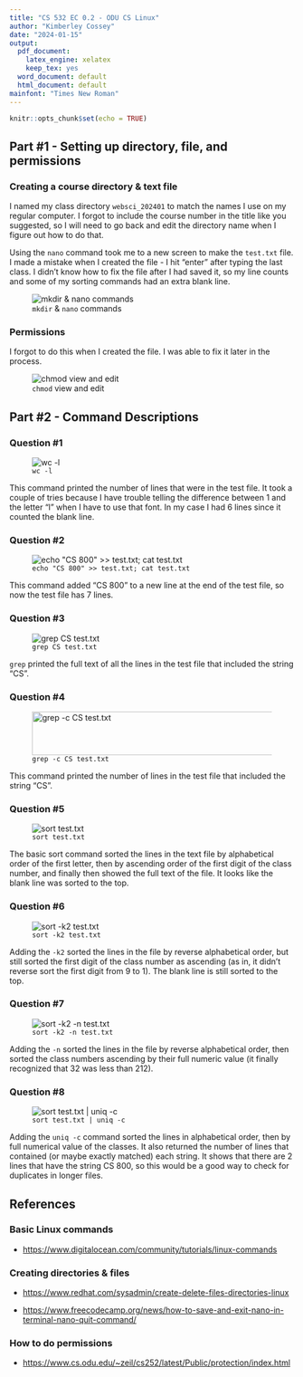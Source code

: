 ```yaml
---
title: "CS 532 EC 0.2 - ODU CS Linux"
author: "Kimberley Cossey"
date: "2024-01-15"
output:
  pdf_document: 
    latex_engine: xelatex
    keep_tex: yes
  word_document: default
  html_document: default
mainfont: "Times New Roman"
---
```


```r
knitr::opts_chunk$set(echo = TRUE)
```

## **Part #1 - Setting up directory, file, and permissions**

### Creating a course directory & text file

I named my class directory `websci_202401` to match the names I use on my regular computer. I forgot to include the course number in the title like you suggested, so I will need to go back and edit the directory name when I figure out how to do that.

Using the `nano` command took me to a new screen to make the `test.txt` file. I made a mistake when I created the file - I hit "enter" after typing the last class. I didn't know how to fix the file after I had saved it, so my line counts and some of my sorting commands had an extra blank line.

![`mkdir` & `nano` commands](linux_cmd_mkdir.png)

### Permissions

I forgot to do this when I created the file. I was able to fix it later in the process.

![`chmod` view and edit](linux_cmd_permissions.png)

## **Part #2 - Command Descriptions**

### Question #1

![`wc -l`](linux_cmd_1_wcb.png)

This command printed the number of lines that were in the test file. It took a couple of tries because I have trouble telling the difference between 1 and the letter "l" when I have to use that font. In my case I had 6 lines since it counted the blank line.

### Question #2

![`echo "CS 800" >> test.txt; cat test.txt`](linux_cmd_2_echo.png)

This command added "CS 800" to a new line at the end of the test file, so now the test file has 7 lines.

### Question #3

![`grep CS test.txt`](linux_cmd_3_grepCS.png)

`grep` printed the full text of all the lines in the test file that included the string "CS".

### Question #4

![`grep -c CS test.txt`](linux_cmd_4_grepc.png){width="473" height="77"}

This command printed the number of lines in the test file that included the string "CS".

### Question #5

![`sort test.txt`](linux_cmd_5_sort.png)

The basic sort command sorted the lines in the text file by alphabetical order of the first letter, then by ascending order of the first digit of the class number, and finally then showed the full text of the file. It looks like the blank line was sorted to the top.

### Question #6

![`sort -k2 test.txt`](linux_cmd_6_sortk2.png)

Adding the `-k2` sorted the lines in the file by reverse alphabetical order, but still sorted the first digit of the class number as ascending (as in, it didn't reverse sort the first digit from 9 to 1). The blank line is still sorted to the top.

### Question #7

![`sort -k2 -n test.txt`](linux_cmd_7_sortk2n.png)

Adding the `-n` sorted the lines in the file by reverse alphabetical order, then sorted the class numbers ascending by their full numeric value (it finally recognized that 32 was less than 212).

### Question #8

![`sort test.txt | uniq -c`](linux_cmd_8_sortuniq.png)

Adding the `uniq -c` command sorted the lines in alphabetical order, then by full numerical value of the classes. It also returned the number of lines that contained (or maybe exactly matched) each string. It shows that there are 2 lines that have the string CS 800, so this would be a good way to check for duplicates in longer files.

## **References**

### Basic Linux commands

-   <https://www.digitalocean.com/community/tutorials/linux-commands>

### Creating directories & files

-   <https://www.redhat.com/sysadmin/create-delete-files-directories-linux>

-   <https://www.freecodecamp.org/news/how-to-save-and-exit-nano-in-terminal-nano-quit-command/>

### How to do permissions

-   <https://www.cs.odu.edu/~zeil/cs252/latest/Public/protection/index.html>
